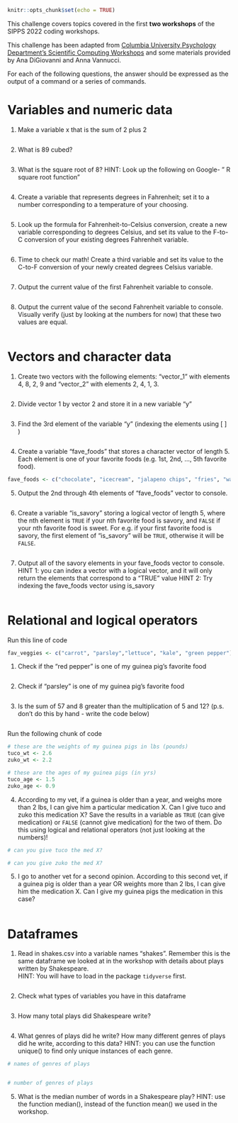 ```r
knitr::opts_chunk$set(echo = TRUE)
```

This challenge covers topics covered in the first **two workshops** of the SIPPS 2022 coding workshops. 

This challenge has been adapted from [Columbia University Psychology Department's Scientific Computing Workshops](https://cu-psych-computing.github.io/cu-psych-comp-tutorial/){target="_blank"} and some materials provided by Ana DiGiovanni and Anna Vannucci. 

For each of the following questions, the answer should be expressed as the output of a command or a series of commands.

# Variables and numeric data

1. Make a variable x that is the sum of 2 plus 2
```r

```


2.	What is 89 cubed?
```r

```


3.	What is the square root of 8? 
HINT: Look up the following on Google- " R square root function"
```r

```

4. Create a variable that represents degrees in Fahrenheit; set it to a number corresponding to a temperature of your choosing.
```r

```

5. Look up the formula for Fahrenheit-to-Celsius conversion, create a new variable corresponding to degrees Celsius, and set its value to the F-to-C conversion of your existing degrees Fahrenheit variable.
```r

```

6. Time to check our math! Create a third variable and set its value to the C-to-F conversion of your newly created degrees Celsius variable.
```r

```

7. Output the current value of the first Fahrenheit variable to console.
```r

```

8. Output the current value of the second Fahrenheit variable to console. Visually verify (just by looking at the numbers for now) that these two values are equal.
```r

```


# Vectors and character data
1.	Create two vectors with the following elements: "vector_1" with elements 4, 8, 2, 9 and "vector_2" with elements 2, 4, 1, 3. 
```r

```


2. Divide vector 1 by vector 2 and store it in a new variable "y" 
```r


```


3. Find the 3rd element of the variable "y"  (indexing the elements using [ ] )
```r

```

4. Create a variable "fave_foods" that stores a character vector of length 5. Each element is one of your favorite foods  (e.g. 1st, 2nd, ..., 5th favorite food).
```r
fave_foods <- c("chocolate", "icecream", "jalapeno chips", "fries", "watermelon")
```

5. Output the 2nd through 4th elements of "fave_foods" vector to console.
```r

```

6. Create a variable "is_savory" storing a logical vector of length 5, where the nth element is `TRUE` if your nth favorite food is savory, and `FALSE` if your nth favorite food is sweet. For e.g. if your first favorite food is savory, the first element of "is_savory" will be `TRUE`, otherwise it will be `FALSE`.
```r

```

7. Output all of the savory elements in your fave_foods vector to console. 
HINT 1: you can index a vector with a logical vector, and it will only return the elements that correspond to a "TRUE" value
HINT 2: Try indexing the fave_foods vector using is_savory

```r

```
# Relational and logical operators

Run this line of code
```r
fav_veggies <- c("carrot", "parsley","lettuce", "kale", "green pepper") #these are my guinea pig's favorite veggies
```

1. Check if the "red pepper" is one of my guinea pig's favorite food 

```r

```

2. Check if "parsley" is one of my guinea pig's favorite food
```r

```

3. Is the sum of 57 and 8 greater than the multiplication of 5 and 12? (p.s. don't do this by hand - write the code below)
```r

```

Run the following chunk of code 
```r
# these are the weights of my guinea pigs in lbs (pounds)
tuco_wt <- 2.6
zuko_wt <- 2.2

# these are the ages of my guinea pigs (in yrs)
tuco_age <- 1.5
zuko_age <- 0.9
```

4. According to my vet, if a guinea is older than a year, and weighs more than 2 lbs, I can give him a particular medication X. Can I give tuco and zuko this medication X? Save the results in a variable as `TRUE` (can give medication) or `FALSE` (cannot give medication) for the two of them. Do this using logical and relational operators (not just looking at the numbers)! 

```r
# can you give tuco the med X?

```

```r
# can you give zuko the med X? 


```

5. I go to another vet for a second opinion. According to this second vet, if a guinea pig is older than a year OR weights more than 2 lbs, I can give him the medication X. Can I give my guinea pigs the medication in this case?

```r

```

# Dataframes

1. Read in shakes.csv into a variable names "shakes". Remember this is the same dataframe we looked at in the workshop with details about plays written by Shakespeare.  
HINT: You will have to load in the package `tidyverse` first.  
```r

```

2. Check what types of variables you have in this dataframe
```r

```

3. How many total plays did Shakespeare write?
```r

```

4. What genres of plays did he write? How many different genres of plays did he write, according to this data?
HINT: you can use the function unique() to find only unique instances of each genre. 
```r
# names of genres of plays


# number of genres of plays

```

5. What is the median number of words in a Shakespeare play? 
HINT: use the function median(), instead of the function mean() we used in the workshop.
```r

```

